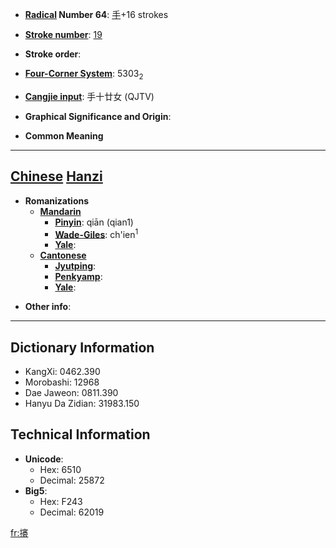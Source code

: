 * '''[[Wiktionary:Chinese radical index| Radical]] Number 64''': [[Wiktionary:Chinese radical index 手|手]]+16 strokes

* '''[[Wiktionary:Chinese total strokes index|Stroke number]]''': [[Wiktionary:Chinese total strokes index 19|19]]

* '''Stroke order''': 

* '''[[Wiktionary:Chinese four corner index|Four-Corner System]]''': 5303<sub>2</sub>

* '''[[Wiktionary:Chinese Cangjie index|Cangjie input]]''': 手十廿女 (QJTV)

* '''Graphical Significance and Origin''': 

* '''Common Meaning'''

----

== [[Chinese]] [[Hanzi]] ==

* '''Romanizations'''
** '''[[Mandarin]]'''
*** '''[[Pinyin]]''': qiān (qian1)
*** '''[[Wade-Giles]]''': ch'ien<sup>1</sup>
*** '''[[Yale]]''': 
** '''[[Cantonese]]'''
*** '''[[Jyutping]]''':
*** '''[[Penkyamp]]''': 
*** '''[[Yale]]''': 

* '''Other info''': 

----

== Dictionary Information ==

* KangXi: 0462.390
* Morobashi: 12968
* Dae Jaweon: 0811.390
* Hanyu Da Zidian: 31983.150

== Technical Information ==

* '''Unicode''':
** Hex: 6510
** Decimal: 25872
* '''Big5''':
** Hex: F243
** Decimal: 62019

[[fr:攐]]